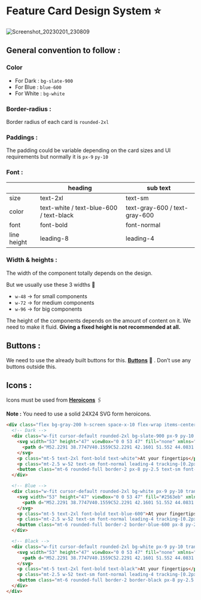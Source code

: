 <h1>Feature Card Design System ⭐</h1>

<!-- <img width="400" align='center' center alt="Screenshot 2022-11-09 at 12 26 14 AM" src="https://user-images.githubusercontent.com/91758830/200657914-0cd880ae-e1fd-462f-92b9-736f63aadf4e.png"> -->
![Screenshot_20230201_230809](https://user-images.githubusercontent.com/98400348/216121321-b0748353-239c-4d7e-aa06-2ff5801569ed.png)

## General convention to follow :

### **Color**
- For Dark : `bg-slate-900`
- For Blue : `blue-600`
- For White : `bg-white` 

### **Border-radius** : 
Border radius of each card is `rounded-2xl`

### **Paddings :**

The padding could be variable depending on the card sizes and UI requirements but normally it is `px-9` `py-10`

### Font :

|  | heading | sub text | 
| --- | --- | --- |
| size | text-2xl | text-sm |
| color | text-white / text-blue-600 / text-black | text-gray-600 / text-gray-600 |
| font | font-bold | font-normal |
| line height | leading-8 | leading-4 |

### Width & heights :

The width of the component totally depends on the design.

But we usually use these 3 widths 🔽

- `w-48` → for small components
- `w-72` → for medium components
- `w-96` → for big components

The height of the components depends on the amount of content on it. We need to make it fluid. **Giving a fixed height is not recommended at all.** 

## Buttons :

We need to use the already built buttons for this. **[Buttons](https://github.com/Clueless-Community/seamless-ui/tree/main/Buttons)** 🔗 . Don’t use any buttons outside this.

## Icons :

Icons must be used from **[Heroicons](https://heroicons.com/)** 🖇️

**Note :** You need to use a solid 24X24 SVG form heroicons.

```HTML
<div class="flex bg-gray-200 h-screen space-x-10 flex-wrap items-center justify-center">
  <!-- Dark -->
  <div class="w-fit cursor-default rounded-2xl bg-slate-900 px-9 py-10 transition-all duration-500 ease-in-out hover:scale-105 hover:shadow-xl hover:shadow-slate-900/30">
    <svg width="53" height="47" viewBox="0 0 53 47" fill="none" xmlns="http://www.w3.org/2000/svg">
      <path d="M52.2291 38.7747V40.1559C52.2291 42.1601 51.552 44.0831 50.3062 45.6268C49.8458 46.2227 49.0875 46.5208 48.302 46.5208H41.0437C42.1541 44.5979 42.75 42.4039 42.75 40.1559V38.7747C42.75 34.8747 41.3146 31.2732 38.8771 28.5377C39.0667 28.4836 39.2292 28.375 39.3917 28.2938C40.6375 27.5896 42.1813 27.373 43.6438 27.7251C48.6813 28.998 52.2291 33.5205 52.2291 38.7747ZM33.2708 0.479126C32.4041 0.479126 31.5646 0.56064 30.7521 0.750224C33.975 3.70231 35.9791 7.95413 35.9791 12.6666C35.9791 17.3791 33.975 21.6309 30.7521 24.583C31.5646 24.7726 32.4041 24.8541 33.2708 24.8541C39.9875 24.8541 45.4583 19.3833 45.4583 12.6666C45.4583 5.94996 39.9875 0.479126 33.2708 0.479126ZM19.7291 0.479126C13.0125 0.479126 7.54165 5.94996 7.54165 12.6666C7.54165 19.3833 13.0125 24.8541 19.7291 24.8541C26.4458 24.8541 31.9166 19.3833 31.9166 12.6666C31.9166 5.94996 26.4458 0.479126 19.7291 0.479126ZM30.1021 27.7251C29.6146 27.6168 29.1541 27.5625 28.6666 27.5625C27.6645 27.5625 26.6896 27.8063 25.85 28.2938C23.9542 29.3229 21.8416 29.8377 19.7291 29.8377C17.6166 29.8377 15.5313 29.323 13.6625 28.3209C12.7688 27.8334 11.7667 27.5625 10.7646 27.5625C10.3312 27.5625 9.92493 27.6168 9.51868 27.698C4.37284 28.8897 0.770813 33.4663 0.770813 38.7747V40.1559C0.770813 42.1601 1.44796 44.0831 2.69379 45.6268C3.15421 46.2227 3.91251 46.5208 4.69793 46.5208H34.7604C35.5458 46.5208 36.3041 46.2227 36.7645 45.6268C38.0103 44.0831 38.6875 42.1601 38.6875 40.1559V38.7747C38.6875 33.5205 35.1396 28.998 30.1021 27.7251Z" fill="#F5F5F5" />
    </svg>
    <p class="mt-5 text-2xl font-bold text-white">At your fingertips</p>
    <p class="mt-2.5 w-52 text-sm font-normal leading-4 tracking-[0.2px] text-gray-400">Slate helps you see how many more days you need to work to reach. Slate helps you see how many more days.</p>
    <button class="mt-6 rounded-full border-2 px-8 py-2.5 text-sm font-semibold text-white transition-all duration-300 hover:bg-white hover:text-slate-900 hover:shadow-lg hover:shadow-white/40">Button</button>
  </div>

  <!-- Blue -->
  <div class="w-fit cursor-default rounded-2xl bg-white px-9 py-10 transition-all duration-500 ease-in-out hover:scale-105 hover:shadow-xl hover:shadow-slate-900/20">
    <svg width="53" height="47" viewBox="0 0 53 47" fill="#2563eb" xmlns="http://www.w3.org/2000/svg">
      <path d="M52.2291 38.7747V40.1559C52.2291 42.1601 51.552 44.0831 50.3062 45.6268C49.8458 46.2227 49.0875 46.5208 48.302 46.5208H41.0437C42.1541 44.5979 42.75 42.4039 42.75 40.1559V38.7747C42.75 34.8747 41.3146 31.2732 38.8771 28.5377C39.0667 28.4836 39.2292 28.375 39.3917 28.2938C40.6375 27.5896 42.1813 27.373 43.6438 27.7251C48.6813 28.998 52.2291 33.5205 52.2291 38.7747ZM33.2708 0.479126C32.4041 0.479126 31.5646 0.56064 30.7521 0.750224C33.975 3.70231 35.9791 7.95413 35.9791 12.6666C35.9791 17.3791 33.975 21.6309 30.7521 24.583C31.5646 24.7726 32.4041 24.8541 33.2708 24.8541C39.9875 24.8541 45.4583 19.3833 45.4583 12.6666C45.4583 5.94996 39.9875 0.479126 33.2708 0.479126ZM19.7291 0.479126C13.0125 0.479126 7.54165 5.94996 7.54165 12.6666C7.54165 19.3833 13.0125 24.8541 19.7291 24.8541C26.4458 24.8541 31.9166 19.3833 31.9166 12.6666C31.9166 5.94996 26.4458 0.479126 19.7291 0.479126ZM30.1021 27.7251C29.6146 27.6168 29.1541 27.5625 28.6666 27.5625C27.6645 27.5625 26.6896 27.8063 25.85 28.2938C23.9542 29.3229 21.8416 29.8377 19.7291 29.8377C17.6166 29.8377 15.5313 29.323 13.6625 28.3209C12.7688 27.8334 11.7667 27.5625 10.7646 27.5625C10.3312 27.5625 9.92493 27.6168 9.51868 27.698C4.37284 28.8897 0.770813 33.4663 0.770813 38.7747V40.1559C0.770813 42.1601 1.44796 44.0831 2.69379 45.6268C3.15421 46.2227 3.91251 46.5208 4.69793 46.5208H34.7604C35.5458 46.5208 36.3041 46.2227 36.7645 45.6268C38.0103 44.0831 38.6875 42.1601 38.6875 40.1559V38.7747C38.6875 33.5205 35.1396 28.998 30.1021 27.7251Z" fill="#2563eb" />
    </svg>
    <p class="mt-5 text-2xl font-bold text-blue-600">At your fingertips</p>
    <p class="mt-2.5 w-52 text-sm font-normal leading-4 tracking-[0.2px] text-black">Slate helps you see how many more days you need to work to reach. Slate helps you see how many more days.</p>
    <button class="mt-6 rounded-full border-2 border-blue-600 px-8 py-2.5 text-sm font-semibold text-blue-600 transition-all duration-300 hover:bg-blue-600 hover:text-white hover:shadow-lg hover:shadow-blue-600/40">Button</button>
  </div>

  <!-- Black -->
  <div class="w-fit cursor-default rounded-2xl bg-white px-9 py-10 transition-all duration-500 ease-in-out hover:scale-105 hover:shadow-xl hover:shadow-slate-900/20">
    <svg width="53" height="47" viewBox="0 0 53 47" fill="none" xmlns="http://www.w3.org/2000/svg">
      <path d="M52.2291 38.7747V40.1559C52.2291 42.1601 51.552 44.0831 50.3062 45.6268C49.8458 46.2227 49.0875 46.5208 48.302 46.5208H41.0437C42.1541 44.5979 42.75 42.4039 42.75 40.1559V38.7747C42.75 34.8747 41.3146 31.2732 38.8771 28.5377C39.0667 28.4836 39.2292 28.375 39.3917 28.2938C40.6375 27.5896 42.1813 27.373 43.6438 27.7251C48.6813 28.998 52.2291 33.5205 52.2291 38.7747ZM33.2708 0.479126C32.4041 0.479126 31.5646 0.56064 30.7521 0.750224C33.975 3.70231 35.9791 7.95413 35.9791 12.6666C35.9791 17.3791 33.975 21.6309 30.7521 24.583C31.5646 24.7726 32.4041 24.8541 33.2708 24.8541C39.9875 24.8541 45.4583 19.3833 45.4583 12.6666C45.4583 5.94996 39.9875 0.479126 33.2708 0.479126ZM19.7291 0.479126C13.0125 0.479126 7.54165 5.94996 7.54165 12.6666C7.54165 19.3833 13.0125 24.8541 19.7291 24.8541C26.4458 24.8541 31.9166 19.3833 31.9166 12.6666C31.9166 5.94996 26.4458 0.479126 19.7291 0.479126ZM30.1021 27.7251C29.6146 27.6168 29.1541 27.5625 28.6666 27.5625C27.6645 27.5625 26.6896 27.8063 25.85 28.2938C23.9542 29.3229 21.8416 29.8377 19.7291 29.8377C17.6166 29.8377 15.5313 29.323 13.6625 28.3209C12.7688 27.8334 11.7667 27.5625 10.7646 27.5625C10.3312 27.5625 9.92493 27.6168 9.51868 27.698C4.37284 28.8897 0.770813 33.4663 0.770813 38.7747V40.1559C0.770813 42.1601 1.44796 44.0831 2.69379 45.6268C3.15421 46.2227 3.91251 46.5208 4.69793 46.5208H34.7604C35.5458 46.5208 36.3041 46.2227 36.7645 45.6268C38.0103 44.0831 38.6875 42.1601 38.6875 40.1559V38.7747C38.6875 33.5205 35.1396 28.998 30.1021 27.7251Z" fill="#000" />
    </svg>
    <p class="mt-5 text-2xl font-bold text-black">At your fingertips</p>
    <p class="mt-2.5 w-52 text-sm font-normal leading-4 tracking-[0.2px] text-black">Slate helps you see how many more days you need to work to reach. Slate helps you see how many more days.</p>
    <button class="mt-6 rounded-full border-2 border-black px-8 py-2.5 text-sm font-semibold text-black transition-all duration-300 hover:bg-black hover:text-white hover:shadow-lg hover:shadow-black/30">Button</button>
  </div>
</div>


```
